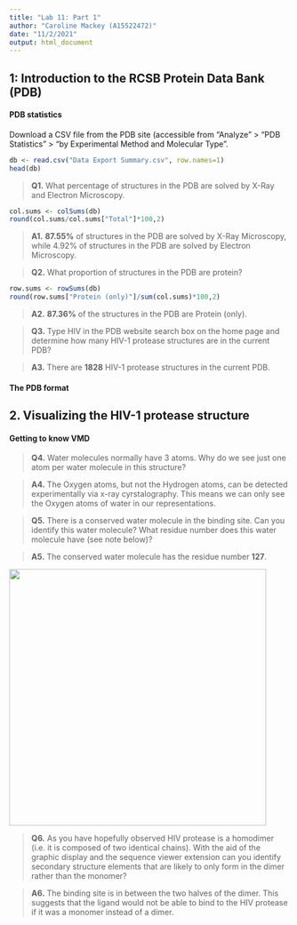 ```yaml
---
title: "Lab 11: Part 1"
author: "Caroline Mackey (A15522472)"
date: "11/2/2021"
output: html_document
---
```


## 1: Introduction to the RCSB Protein Data Bank (PDB)

#### PDB statistics

Download a CSV file from the PDB site (accessible from "Analyze" \> "PDB Statistics" \> "by Experimental Method and Molecular Type".

```r
db <- read.csv("Data Export Summary.csv", row.names=1)
head(db)
```

> **Q1.** What percentage of structures in the PDB are solved by X-Ray and Electron Microscopy.

```r
col.sums <- colSums(db) 
round(col.sums/col.sums["Total"]*100,2)
```

> **A1.** **87.55%** of structures in the PDB are solved by X-Ray Microscopy, while 4.92% of structures in the PDB are solved by Electron Microscopy.

> **Q2.** What proportion of structures in the PDB are protein?

```r
row.sums <- rowSums(db) 
round(row.sums["Protein (only)"]/sum(col.sums)*100,2)
```

> **A2.** **87.36%** of the structures in the PDB are Protein (only).

> **Q3.** Type HIV in the PDB website search box on the home page and determine how many HIV-1 protease structures are in the current PDB?

> **A3.** There are **1828** HIV-1 protease structures in the current PDB.

#### The PDB format

## 2. Visualizing the HIV-1 protease structure

#### Getting to know VMD

> **Q4.** Water molecules normally have 3 atoms. Why do we see just one atom per water molecule in this structure?

> **A4.** The Oxygen atoms, but not the Hydrogen atoms, can be detected experimentally via x-ray cyrstalography. This means we can only see the Oxygen atoms of water in our representations.

> **Q5.** There is a conserved water molecule in the binding site. Can you identify this water molecule? What residue number does this water molecule have (see note below)?

> **A5.** The conserved water molecule has the residue number **127**.

![](1hsg.image.png){width="462"}

> **Q6.** As you have hopefully observed HIV protease is a homodimer (i.e. it is composed of two identical chains). With the aid of the graphic display and the sequence viewer extension can you identify secondary structure elements that are likely to only form in the dimer rather than the monomer?

> **A6.** The binding site is in between the two halves of the dimer. This suggests that the ligand would not be able to bind to the HIV protease if it was a monomer instead of a dimer. 
